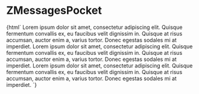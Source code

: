 
<Meta
  title="Myz/Pocket/ZMessagesPocket"
  component="z-messages-pocket"
/>

# ZMessagesPocket

<Preview>
  <Story name="z-messages-pocket">
    {html`<z-messages-pocket
      pocketid="${text("pocketid", "my-pocket")}"
      messages="${text("messages", "3")}"
      status="${select("status", {preview: "preview", open: "open", closed: "closed"}, "preview")}"
    >
      <z-pocket-message>
        Lorem ipsum dolor sit amet, consectetur adipiscing elit. Quisque fermentum convallis ex, eu faucibus velit
        dignissim in. Quisque at risus accumsan, auctor enim a, varius tortor. Donec egestas sodales mi at imperdiet.
      </z-pocket-message>
      <z-pocket-message>
        Lorem ipsum dolor sit amet, consectetur adipiscing elit. Quisque fermentum convallis ex, eu faucibus velit
        dignissim in. Quisque at risus accumsan, auctor enim a, varius tortor. Donec egestas sodales mi at imperdiet.
      </z-pocket-message>
      <z-pocket-message>
        Lorem ipsum dolor sit amet, consectetur adipiscing elit. Quisque fermentum convallis ex, eu faucibus velit
        dignissim in. Quisque at risus accumsan, auctor enim a, varius tortor. Donec egestas sodales mi at imperdiet.
      </z-pocket-message>
    </z-messages-pocket>`}
  </Story>
</Preview>

<Props of="z-messages-pocket" />
